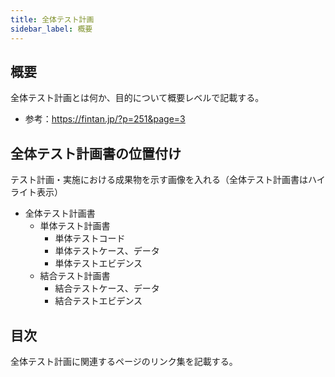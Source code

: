 ```yaml
---
title: 全体テスト計画
sidebar_label: 概要
---
```


## 概要
全体テスト計画とは何か、目的について概要レベルで記載する。
  - 参考：https://fintan.jp/?p=251&page=3

## 全体テスト計画書の位置付け

テスト計画・実施における成果物を示す画像を入れる（全体テスト計画書はハイライト表示）

- 全体テスト計画書
  - 単体テスト計画書
    - 単体テストコード
    - 単体テストケース、データ
    - 単体テストエビデンス
  - 結合テスト計画書
    - 結合テストケース、データ
    - 結合テストエビデンス

## 目次
全体テスト計画に関連するページのリンク集を記載する。
